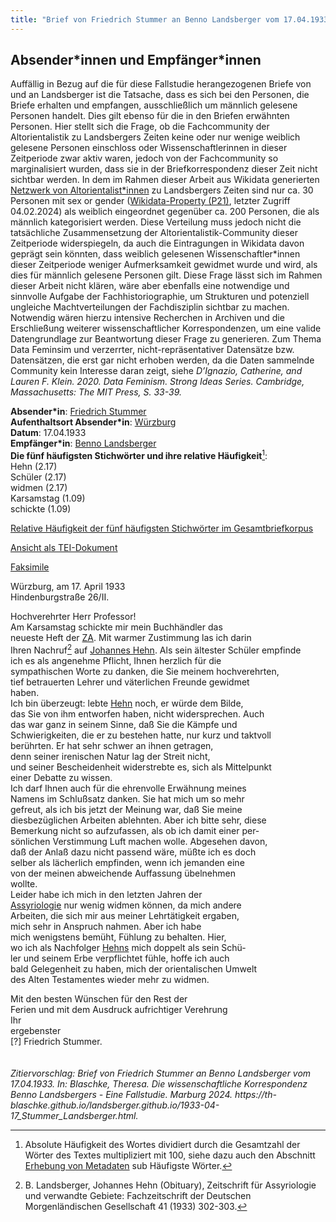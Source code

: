 ```yaml
---
title: "Brief von Friedrich Stummer an Benno Landsberger vom 17.04.1933"
---
```

::: {.callout-note collapse="true"}
## Absender\*innen und Empfänger\*innen

Auffällig in Bezug auf die für diese Fallstudie herangezogenen Briefe von und an Landsberger ist die Tatsache, dass es sich bei den Personen, die Briefe erhalten und empfangen, ausschließlich um männlich gelesene Personen handelt. Dies gilt ebenso für die in den Briefen erwähnten Personen. Hier stellt sich die Frage, ob die Fachcommunity der Altorientalistik zu Landsbergers Zeiten keine oder nur wenige weiblich gelesene Personen einschloss oder Wissenschaftlerinnen in dieser Zeitperiode zwar aktiv waren, jedoch von der Fachcommunity so marginalisiert wurden, dass sie in der Briefkorrespondenz dieser Zeit nicht sichtbar werden. In dem im Rahmen dieser Arbeit aus Wikidata generierten [Netzwerk von Altorientalist\*innen](index.qmd#kontextualisierung-der-korrespondenz) zu Landsbergers Zeiten sind nur ca. 30 Personen mit sex or gender ([Wikidata-Property (P21)](https://www.wikidata.org/wiki/Property:P21), letzter Zugriff 04.02.2024) als weiblich eingeordnet gegenüber ca. 200 Personen, die als männlich kategorisiert werden. Diese Verteilung muss jedoch nicht die tatsächliche Zusammensetzung der Altorientalistik-Community dieser Zeitperiode widerspiegeln, da auch die Eintragungen in Wikidata davon geprägt sein könnten, dass weiblich gelesenen Wissenschaftler\*innen dieser Zeitperiode weniger Aufmerksamkeit gewidmet wurde und wird, als dies für männlich gelesene Personen gilt. Diese Frage lässt sich im Rahmen dieser Arbeit nicht klären, wäre aber ebenfalls eine notwendige und sinnvolle Aufgabe der Fachhistoriographie, um Strukturen und potenziell ungleiche Machtverteilungen der Fachdisziplin sichtbar zu machen. Notwendig wären hierzu intensive Recherchen in Archiven und die Erschließung weiterer wissenschaftlicher Korrespondenzen, um eine valide Datengrundlage zur Beantwortung dieser Frage zu generieren. Zum Thema Data Feminsim und verzerrter, nicht-repräsentativer Datensätze bzw. Datensätzen, die erst gar nicht erhoben werden, da die Daten sammelnde Community kein Interesse daran zeigt, siehe *D’Ignazio, Catherine, and Lauren F. Klein. 2020. Data Feminism. Strong Ideas Series. Cambridge, Massachusetts: The MIT Press, S. 33-39.*
:::

**Absender\*in**: [Friedrich Stummer](https://www.wikidata.org/wiki/Q1417449)   
**Aufenthaltsort Absender\*in**: [Würzburg](https://www.geonames.org/3220897/kreisfreie-stadt-wuerzburg.html)  
**Datum**: 17.04.1933   
**Empfänger\*in**: [Benno Landsberger](http://www.wikidata.org/entity/Q67592)  
**Die fünf häufigsten Stichwörter und ihre relative Häufigkeit**^[Absolute Häufigkeit des Wortes dividiert durch die Gesamtzahl der Wörter des Textes multipliziert mit 100, siehe dazu auch den Abschnitt [Erhebung von Metadaten](editionsprinzipien.qmd#tbl-metadaten) sub Häufigste Wörter.]:  
Hehn (2.17)  
Schüler (2.17)  
widmen (2.17)  
Karsamstag (1.09)  
schickte (1.09)  

[Relative Häufigkeit der fünf häufigsten Stichwörter im Gesamtbriefkorpus](1933-04-17_Stummer_Landsberger_wordfrequency.qmd){target="_blank"}   
 
[Ansicht als TEI-Dokument](files/letters/tei/1933-04-17_Stummer_Landsberger.xml){target="_blank"}    

[Faksimile](files/letters/pdf/1933-04-17_Stummer_Landsberger.pdf){target="_blank"}  

Würzburg, am 17. April 1933  
Hindenburgstraße 26/II.  
  
Hochverehrter Herr Professor!<br/>
Am Karsamstag schickte mir mein Buchhändler das<br/>
neueste Heft der [ZA](https://d-nb.info/01262635X). Mit warmer Zustimmung las ich darin<br/>
Ihren Nachruf^[B. Landsberger, Johannes Hehn (Obituary), Zeitschrift für Assyriologie und verwandte Gebiete: Fachzeitschrift der Deutschen Morgenländischen Gesellschaft 41 (1933) 302-303.] auf [Johannes Hehn](https://www.wikidata.org/wiki/Q23562017). Als sein ältester Schüler empfinde<br/>
ich es als angenehme Pflicht, Ihnen herzlich für die<br/>
sympathischen Worte zu danken, die Sie meinem hochverehrten,<br/>
tief betrauerten Lehrer und väterlichen Freunde gewidmet<br/>
haben.<br/>
Ich bin überzeugt: lebte [Hehn](https://www.wikidata.org/wiki/Q23562017) noch, er würde dem Bilde,<br/>
das Sie von ihm entworfen haben, nicht widersprechen. Auch<br/>
das war ganz in seinem Sinne, daß Sie die Kämpfe und<br/>
Schwierigkeiten, die er zu bestehen hatte, nur kurz und taktvoll<br/>
berührten. Er hat sehr schwer an ihnen getragen,<br/>
denn seiner irenischen Natur lag der Streit nicht,<br/>
und seiner Bescheidenheit widerstrebte es, sich als Mittelpunkt<br/>
einer Debatte zu wissen.<br/>
Ich darf Ihnen auch für die ehrenvolle Erwähnung meines<br/>
Namens im Schlußsatz danken. Sie hat mich um so mehr<br/>
gefreut, als ich bis jetzt der Meinung war, daß Sie meine<br/>
diesbezüglichen Arbeiten ablehnten. Aber ich bitte sehr, diese<br/>
Bemerkung nicht so aufzufassen, als ob ich damit einer per-<br/>
sönlichen Verstimmung Luft machen wolle. Abgesehen davon,<br/>
daß der Anlaß dazu nicht passend wäre, müßte ich es doch<br/>
selber als lächerlich empfinden, wenn ich jemanden eine<br/>
von der meinen abweichende Auffassung übelnehmen<br/>
wollte.<br/>
Leider habe ich mich in den letzten Jahren der<br/>
[Assyriologie](https://www.wikidata.org/wiki/Q156859) nur wenig widmen können, da mich andere<br/>
Arbeiten, die sich mir aus meiner Lehrtätigkeit ergaben,<br/>
mich sehr in Anspruch nahmen. Aber ich habe<br/>
mich wenigstens bemüht, Fühlung zu behalten. Hier,<br/>
wo ich als Nachfolger [Hehns](https://www.wikidata.org/wiki/Q23562017) mich doppelt als sein Schü-<br/>
ler und seinem Erbe verpflichtet fühle, hoffe ich auch<br/>
bald Gelegenheit zu haben, mich der orientalischen Umwelt<br/>
des Alten Testamentes wieder mehr zu widmen.<br/>

Mit den besten Wünschen für den Rest der<br/>
Ferien und mit dem Ausdruck aufrichtiger Verehrung<br/>
Ihr<br/>
ergebenster<br/>
[?] Friedrich Stummer.
<br/>
<br/>
<br/>
*Zitiervorschlag: Brief von Friedrich Stummer an Benno Landsberger vom 17.04.1933. In: Blaschke, Theresa. Die wissenschaftliche Korrespondenz Benno Landsbergers - Eine Fallstudie. Marburg 2024. https://th-blaschke.github.io/landsberger.github.io/1933-04-17_Stummer_Landsberger.html.*